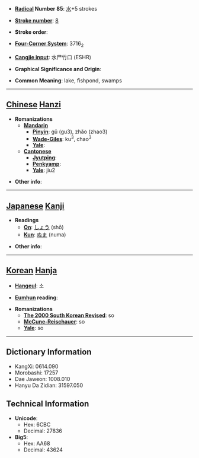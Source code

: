 * '''[[Wiktionary:Chinese radical index| Radical]] Number 85''': [[Wiktionary:Chinese radical index 水|水]]+5 strokes

* '''[[Wiktionary:Chinese total strokes index|Stroke number]]''': [[Wiktionary:Chinese total strokes index 8|8]]

* '''Stroke order''': 

* '''[[Wiktionary:Chinese four corner index|Four-Corner System]]''': 3716<sub>2</sub>

* '''[[Wiktionary:Chinese Cangjie index|Cangjie input]]''': 水尸竹口 (ESHR)

* '''Graphical Significance and Origin''': 

* '''Common Meaning''': lake, fishpond, swamps

----

== [[Chinese]] [[Hanzi]] ==

* '''Romanizations'''
** '''[[Mandarin]]'''
*** '''[[Pinyin]]''': gǔ (gu3), zhǎo (zhao3)
*** '''[[Wade-Giles]]''': ku<sup>3</sup>, chao<sup>3</sup>
*** '''[[Yale]]''': 
** '''[[Cantonese]]'''
*** '''[[Jyutping]]''':
*** '''[[Penkyamp]]''': 
*** '''[[Yale]]''': jiu2

* '''Other info''': 

----

== [[Japanese]] [[Kanji]] ==

* '''Readings'''
** '''[[On]]''': [[しょう]] (shō)
** '''[[Kun]]''': [[ぬま]] (numa)

* '''Other info''':  

----

== [[Korean]] [[Hanja]] ==

* '''[[Hangeul]]''': 소

* '''[[Eumhun]] reading''': 

* '''Romanizations'''
** '''[[The 2000 South Korean Revised Romanization|The 2000 South Korean Revised]]''': so
** '''[[McCune-Reischauer]]''': so
** '''[[Yale]]''': so

----

== Dictionary Information ==

* KangXi: 0614.090
* Morobashi: 17257
* Dae Jaweon: 1008.010
* Hanyu Da Zidian: 31597.050

== Technical Information ==

* '''Unicode''':
** Hex: 6CBC
** Decimal: 27836
* '''Big5''':
** Hex: AA68
** Decimal: 43624
